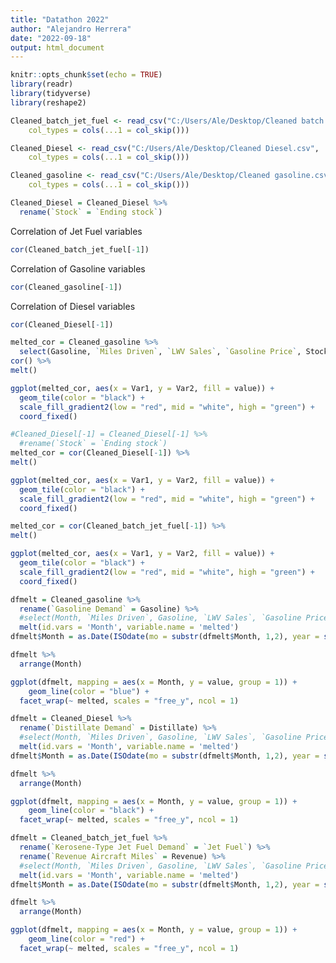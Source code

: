 ---
title: "Datathon 2022"
author: "Alejandro Herrera"
date: "2022-09-18"
output: html_document
---

```{r setup, include=FALSE}
knitr::opts_chunk$set(echo = TRUE)
library(readr)
library(tidyverse)
library(reshape2)
```

```{r, include=FALSE}
Cleaned_batch_jet_fuel <- read_csv("C:/Users/Ale/Desktop/Cleaned batch jet fuel.csv", 
    col_types = cols(...1 = col_skip()))

Cleaned_Diesel <- read_csv("C:/Users/Ale/Desktop/Cleaned Diesel.csv", 
    col_types = cols(...1 = col_skip()))

Cleaned_gasoline <- read_csv("C:/Users/Ale/Desktop/Cleaned gasoline.csv", 
    col_types = cols(...1 = col_skip()))
```

```{r}
Cleaned_Diesel = Cleaned_Diesel %>% 
  rename(`Stock` = `Ending stock`)
```

Correlation of Jet Fuel variables
```{r}
cor(Cleaned_batch_jet_fuel[-1])
```
Correlation of Gasoline variables
```{r}
cor(Cleaned_gasoline[-1])
```
Correlation of Diesel variables
```{r}
cor(Cleaned_Diesel[-1])
```
```{r, echo=FALSE}
melted_cor = Cleaned_gasoline %>% 
  select(Gasoline, `Miles Driven`, `LWV Sales`, `Gasoline Price`, Stocks) %>% 
cor() %>% 
melt()

ggplot(melted_cor, aes(x = Var1, y = Var2, fill = value)) +
  geom_tile(color = "black") +
  scale_fill_gradient2(low = "red", mid = "white", high = "green") +
  coord_fixed()
```

```{r, echo = FALSE}
#Cleaned_Diesel[-1] = Cleaned_Diesel[-1] %>% 
  #rename(`Stock` = `Ending stock`)
melted_cor = cor(Cleaned_Diesel[-1]) %>% 
melt()

ggplot(melted_cor, aes(x = Var1, y = Var2, fill = value)) +
  geom_tile(color = "black") +
  scale_fill_gradient2(low = "red", mid = "white", high = "green") +
  coord_fixed()
```

```{r, echo=FALSE}
melted_cor = cor(Cleaned_batch_jet_fuel[-1]) %>% 
melt()

ggplot(melted_cor, aes(x = Var1, y = Var2, fill = value)) +
  geom_tile(color = "black") +
  scale_fill_gradient2(low = "red", mid = "white", high = "green") +
  coord_fixed()
```

```{r, include = FALSE}
dfmelt = Cleaned_gasoline %>% 
  rename(`Gasoline Demand` = Gasoline) %>% 
  #select(Month, `Miles Driven`, Gasoline, `LWV Sales`, `Gasoline Price`, Stocks) %>% 
  melt(id.vars = 'Month', variable.name = 'melted')
dfmelt$Month = as.Date(ISOdate(mo = substr(dfmelt$Month, 1,2), year = substr(dfmelt$Month, 4,7), day = 1))

dfmelt %>%
  arrange(Month)
```


```{r, echo = FALSE}
ggplot(dfmelt, mapping = aes(x = Month, y = value, group = 1)) +
    geom_line(color = "blue") +
  facet_wrap(~ melted, scales = "free_y", ncol = 1)
```

```{r, include=FALSE}
dfmelt = Cleaned_Diesel %>% 
  rename(`Distillate Demand` = Distillate) %>% 
  #select(Month, `Miles Driven`, Gasoline, `LWV Sales`, `Gasoline Price`, Stocks) %>% 
  melt(id.vars = 'Month', variable.name = 'melted')
dfmelt$Month = as.Date(ISOdate(mo = substr(dfmelt$Month, 1,2), year = substr(dfmelt$Month, 4,7), day = 1))

dfmelt %>%
  arrange(Month)
```

```{r, echo = FALSE}
ggplot(dfmelt, mapping = aes(x = Month, y = value, group = 1)) +
    geom_line(color = "black") +
  facet_wrap(~ melted, scales = "free_y", ncol = 1)
```
```{r, include = FALSE}
dfmelt = Cleaned_batch_jet_fuel %>% 
  rename(`Kerosene-Type Jet Fuel Demand` = `Jet Fuel`) %>% 
  rename(`Revenue Aircraft Miles` = Revenue) %>% 
  #select(Month, `Miles Driven`, Gasoline, `LWV Sales`, `Gasoline Price`, Stocks) %>% 
  melt(id.vars = 'Month', variable.name = 'melted')
dfmelt$Month = as.Date(ISOdate(mo = substr(dfmelt$Month, 1,2), year = substr(dfmelt$Month, 4,7), day = 1))

dfmelt %>%
  arrange(Month)
```

```{r, echo = FALSE}
ggplot(dfmelt, mapping = aes(x = Month, y = value, group = 1)) +
    geom_line(color = "red") +
  facet_wrap(~ melted, scales = "free_y", ncol = 1)
```